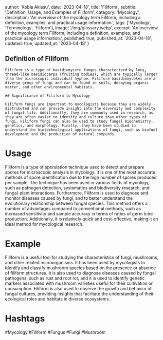 
  author: 'Kobla Aklasu',
  date: '2023-04-18',
  title: 'Filiform',
  subtitle: 'Definition, Usage, and Examples of Filiform',
  category: 'Mycology',
  description: 'An overview of the mycology term Filiform, including a definition, examples, and practical usage information.',
  tags: ['Mycology', 'Terminology', 'filiform'],
  image: '/img/glossary.webp',
  excerpt: 'An overview of the mycology term Filiform, including a definition, examples, and practical usage information.',
  published: true,
  published_at: '2023-04-18',
  updated: true,
  updated_at: '2023-04-18'
}




## Definition of Filiform
    
    Filiform is a type of basidiomycete fungus characterized by long, thread-like basidiocarps (fruiting bodies), which are typically larger than the microscopic individual hyphae. Filiform basidiomycetes are a diverse group of fungi and can be found in soils, decaying organic matter, and other environmental habitats. 
    
    ## Significance of Filiform to Mycology
    
    Filiform fungi are important to mycologists because they are widely distributed and can provide insight into the diversity and complexity of fungal life. Additionally, they are commonly used in research, as they are often easier to identify and culture than other types of fungi. Filiform fungi can also be used to study fungal biochemistry, genetics, and morphology. Finally, they have been studied to understand the biotechnological applications of fungi, such as biofuel development and the production of natural compunds.

# Usage

Filiform is a type of sporulation technique used to detect and prepare spores for microscopic analysis in mycology. It is one of the most accurate methods of spore identification due to the high number of spores produced per sample. The technique has been used in various fields of mycology, such as pathogen detection, systematics and biodiversity research, and fungal-plant interactions. Furthermore, Filiform is used to diagnose and monitor diseases caused by fungi, and to better understand the evolutionary relationship between fungal species. This method offers a number of advantages compared to conventional methods, such as increased sensitivity and sample accuracy in terms of ratios of germ tube production. Additionally, it is relatively quick and cost-effective, making it an ideal method for mycological research.

# Example

Filiform is a useful tool for studying the characteristics of fungi, mushrooms, and other related microorganisms. It has been used by mycologists to identify and classify mushroom species based on the presence or absence of filiform structures. It is also used to diagnose diseases caused by fungal pathogens, such as rust and root rot, and it is used to identify genetic markers associated with mushroom varieties useful for their cultivation or consumption. Filiform is also used to observe the growth and behavior of fungal cultures, providing insights that facilitate the understanding of their ecological roles and habitats in diverse ecosystems.

# Hashtags

#Mycology #Filiform #Fungus #Fungi #Mushroom

